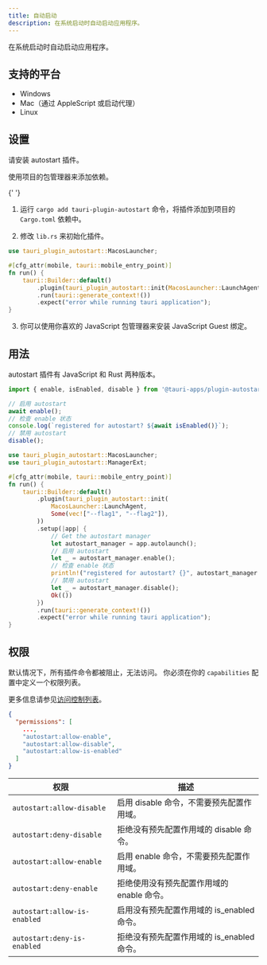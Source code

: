 ```yaml
---
title: 自动启动
description: 在系统启动时自动启动应用程序。
---
```



<PluginLinks plugin="autostart" />

在系统启动时自动启动应用程序。

## 支持的平台

- Windows
- Mac（通过 AppleScript 或启动代理）
- Linux

## 设置

请安装 autostart 插件。

<Tabs>
  <TabItem label="自动">

使用项目的包管理器来添加依赖。

{' '}

<CommandTabs
	npm="npm run tauri add autostart"
	yarn="yarn run tauri add autostart"
	pnpm="pnpm tauri add autostart"
	cargo="cargo tauri add autostart"
/>

  </TabItem>
  <TabItem label="手动">

1. 运行 `cargo add tauri-plugin-autostart` 命令，将插件添加到项目的 `Cargo.toml` 依赖中。

2. 修改 `lib.rs` 来初始化插件。

```rust title="lib.rs" ins={1, 6}
use tauri_plugin_autostart::MacosLauncher;

#[cfg_attr(mobile, tauri::mobile_entry_point)]
fn run() {
    tauri::Builder::default()
        .plugin(tauri_plugin_autostart::init(MacosLauncher::LaunchAgent, Some(vec!["--flag1", "--flag2"]) /* arbitrary number of args to pass to your app */))
        .run(tauri::generate_context!())
        .expect("error while running tauri application");
}
```

3. 你可以使用你喜欢的 JavaScript 包管理器来安装 JavaScript Guest 绑定。

  <CommandTabs
      npm="npm install @tauri-apps/plugin-autostart"
      yarn="yarn add @tauri-apps/plugin-autostart"
      pnpm="pnpm add @tauri-apps/plugin-autostart"
  />
  </TabItem>
</Tabs>

## 用法

autostart 插件有 JavaScript 和 Rust 两种版本。

<Tabs>
  <TabItem label="JavaScript">

```js
import { enable, isEnabled, disable } from '@tauri-apps/plugin-autostart';

// 启用 autostart
await enable();
// 检查 enable 状态
console.log(`registered for autostart? ${await isEnabled()}`);
// 禁用 autostart
disable();
```

  </TabItem>
  <TabItem label="Rust">

```rust
use tauri_plugin_autostart::MacosLauncher;
use tauri_plugin_autostart::ManagerExt;

#[cfg_attr(mobile, tauri::mobile_entry_point)]
fn run() {
    tauri::Builder::default()
        .plugin(tauri_plugin_autostart::init(
            MacosLauncher::LaunchAgent,
            Some(vec!["--flag1", "--flag2"]),
        ))
        .setup(|app| {
            // Get the autostart manager
            let autostart_manager = app.autolaunch();
            // 启用 autostart
            let _ = autostart_manager.enable();
            // 检查 enable 状态
            println!("registered for autostart? {}", autostart_manager.is_enabled().unwrap());
            // 禁用 autostart
            let _ = autostart_manager.disable();
            Ok(())
        })
        .run(tauri::generate_context!())
        .expect("error while running tauri application");
}
```

  </TabItem>
</Tabs>

## 权限

默认情况下，所有插件命令都被阻止，无法访问。
你必须在你的 `capabilities` 配置中定义一个权限列表。

更多信息请参见[访问控制列表](/zh-cn/references/v2/acl)。

```json title="src-tauri/capabilities/main.json"
{
  "permissions": [
    ...,
    "autostart:allow-enable",
    "autostart:allow-disable",
    "autostart:allow-is-enabled"
  ]
}
```

| 权限                         | 描述                                       |
| ---------------------------- | ------------------------------------------ |
| `autostart:allow-disable`    | 启用 disable 命令，不需要预先配置作用域。  |
| `autostart:deny-disable`     | 拒绝没有预先配置作用域的 disable 命令。    |
| `autostart:allow-enable`     | 启用 enable 命令，不需要预先配置作用域。   |
| `autostart:deny-enable`      | 拒绝使用没有预先配置作用域的 enable 命令。 |
| `autostart:allow-is-enabled` | 启用没有预先配置作用域的 is_enabled 命令。 |
| `autostart:deny-is-enabled`  | 拒绝没有预先配置作用域的 is_enabled 命令。 |
